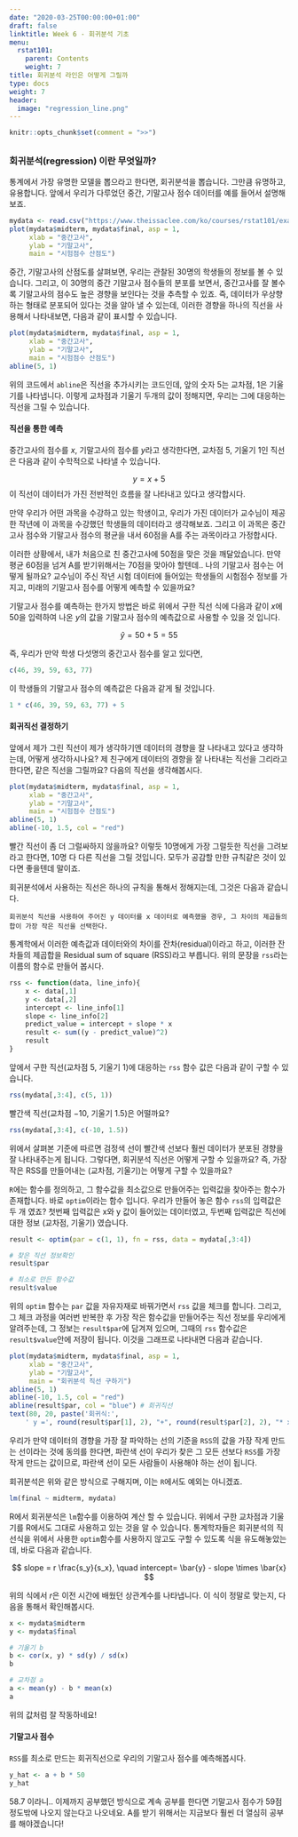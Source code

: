 ```yaml
---
date: "2020-03-25T00:00:00+01:00"
draft: false
linktitle: Week 6 - 회귀분석 기초
menu:
  rstat101:
    parent: Contents
    weight: 7
title: 회귀분석 라인은 어떻게 그릴까
type: docs
weight: 7
header:
  image: "regression_line.png"
---
```


```r
knitr::opts_chunk$set(comment = ">>")
```

## 

### 회귀분석(regression) 이란 무엇일까?

통계에서 가장 유명한 모델을 뽑으라고 한다면, 회귀분석을 뽑습니다. 그만큼 유명하고, 유용합니다. 앞에서 우리가 다루었던 중간, 기말고사 점수 데이터를 예를 들어서 설명해보죠.

```r
mydata <- read.csv("https://www.theissaclee.com/ko/courses/rstat101/examscore.csv", header = TRUE)
plot(mydata$midterm, mydata$final, asp = 1,
     xlab = "중간고사", 
     ylab = "기말고사",
     main = "시험점수 산점도")
```

중간, 기말고사의 산점도를 살펴보면, 우리는 관찰된 30명의 학생들의 정보를 볼 수 있습니다. 그리고, 이 30명의 중간 기말고사 점수들의 분포를 보면서, 중간고사를 잘 볼수록 기말고사의 점수도 높은 경향을 보인다는 것을 추측할 수 있죠. 즉, 데이터가 우상향하는 형태로 분포되어 있다는 것을 알아 낼 수 있는데, 이러한 경향을 하나의 직선을 사용해서 나타내보면, 다음과 같이 표시할 수 있습니다.

```r
plot(mydata$midterm, mydata$final, asp = 1,
     xlab = "중간고사", 
     ylab = "기말고사",
     main = "시험점수 산점도")
abline(5, 1)
```

위의 코드에서 `abline`은 직선을 추가시키는 코드인데, 앞의 숫자 $5$는 교차점, $1$은 기울기를 나타냅니다. 이렇게 교차점과 기울기 두개의 값이 정해지면, 우리는 그에 대응하는 직선을 그릴 수 있습니다.

#### 직선을 통한 예측

중간고사의 점수를 $x$, 기말고사의 점수를 $y$라고 생각한다면, 교차점 $5$, 기울기 $1$인 직선은 다음과 같이 수학적으로 나타낼 수 있습니다.

$$
y = x + 5
$$
이 직선이 데이터가 가진 전반적인 흐름을 잘 나타내고 있다고 생각합시다. 

만약 우리가 어떤 과목을 수강하고 있는 학생이고, 우리가 가진 데이터가 교수님이 제공한 작년에 이 과목을 수강했던 학생들의 데이터라고 생각해보죠. 그리고 이 과목은 중간고사 점수와 기말고사 점수의 평균을 내서 60점을 A를 주는 과목이라고 가정합시다.

이러한 상황에서, 내가 처음으로 친 중간고사에 $50$점을 맞은 것을 깨달았습니다. 만약 평균 60점을 넘겨 A를 받기위해서는 70점을 맞아야 할텐데.. 나의 기말고사 점수는 어떻게 될까요? 교수님이 주신 작년 시험 데이터에 들어있는 학생들의 시험점수 정보를 가지고, 미래의 기말고사 점수를 어떻게 예측할 수 있을까요?

기말고사 점수를 예측하는 한가지 방법은 바로 위에서 구한 직선 식에 다음과 같이 $x$에 50을 입력하여 나온 $y$의 값을 기말고사 점수의 예측값으로 사용할 수 있을 것 입니다.

$$
\hat{y} = 50 + 5 = 55
$$

즉, 우리가 만약 학생 다섯명의 중간고사 점수를 알고 있다면, 

```r
c(46, 39, 59, 63, 77) 
```

이 학생들의 기말고사 점수의 예측값은 다음과 같게 될 것입니다.

```r
1 * c(46, 39, 59, 63, 77) + 5
```

#### 회귀직선 결정하기

앞에서 제가 그린 직선이 제가 생각하기엔 데이터의 경향을 잘 나타내고 있다고 생각하는데, 어떻게 생각하시나요? 제 친구에게 데이터의 경향을 잘 나타내는 직선을 그리라고 한다면, 같은 직선을 그릴까요? 다음의 직선을 생각해봅시다.

```r
plot(mydata$midterm, mydata$final, asp = 1,
     xlab = "중간고사", 
     ylab = "기말고사",
     main = "시험점수 산점도")
abline(5, 1)
abline(-10, 1.5, col = "red")
```
빨간 직선이 좀 더 그럴싸하지 않을까요? 이렇듯 10명에게 가장 그럴듯한 직선을 그려보라고 한다면, 10명 다 다른 직선을 그릴 것입니다. 모두가 공감할 만한 규칙같은 것이 있다면 좋을텐데 말이죠.

회귀분석에서 사용하는 직선은 하나의 규칙을 통해서 정해지는데, 그것은 다음과 같습니다.

    회귀분석 직선을 사용하여 주어진 y 데이터를 x 데이터로 예측했을 경우, 그 차이의 제곱들의 합이 가장 작은 직선을 선택한다.

통계학에서 이러한 예측값과 데이터와의 차이를 잔차(residual)이라고 하고, 이러한 잔차들의 제곱합을 Residual sum of square (RSS)라고 부릅니다. 위의 문장을 `rss`라는 이름의 함수로 만들어 봅시다.

```r
rss <- function(data, line_info){
    x <- data[,1]
    y <- data[,2]
    intercept <- line_info[1]
    slope <- line_info[2]
    predict_value = intercept + slope * x
    result <- sum((y - predict_value)^2)
    result
}
```

앞에서 구한 직선(교차점 $5$, 기울기 $1$)에 대응하는 `rss` 함수 값은 다음과 같이 구할 수 있습니다.

```r
rss(mydata[,3:4], c(5, 1))
```

빨간색 직선(교차점 $-10$, 기울기 $1.5$)은 어떨까요?

```r
rss(mydata[,3:4], c(-10, 1.5))
```

위에서 살펴본 기준에 따르면 검정색 선이 빨간색 선보다 훨씬 데이터가 분포된 경향을 잘 나타내주는게 됩니다. 그렇다면, 회귀분석 직선은 어떻게 구할 수 있을까요? 즉, 가장 작은 RSS를 만들어내는 (교차점, 기울기)는 어떻게 구할 수 있을까요?

`R`에는 함수를 정의하고, 그 함수값을 최소값으로 만들어주는 입력값을 찾아주는 함수가 존재합니다. 바로 `optim`이라는 함수 입니다. 우리가 만들어 놓은 함수 `rss`의 입력값은 두 개 였죠? 첫번째 입력값은 x와 y 값이 들어있는 데이터였고, 두번째 입력값은 직선에 대한 정보 (교차점, 기울기) 였습니다.

```r
result <- optim(par = c(1, 1), fn = rss, data = mydata[,3:4])

# 찾은 직선 정보확인
result$par

# 최소로 만든 함수값
result$value
```

위의 `optim` 함수는 `par` 값을 자유자재로 바꿔가면서 `rss` 값을 체크를 합니다. 그리고, 그 체크 과정을 여러번 반복한 후 가장 작은 함수값을 만들어주는 직선 정보를 우리에게 알려주는데, 그 정보는 `result$par`에 담겨져 있으며, 그때의 `rss` 함수값은 `result$value`안에 저장이 됩니다. 이것을 그래프로 나타내면 다음과 같습니다.

```r
plot(mydata$midterm, mydata$final, asp = 1,
     xlab = "중간고사", 
     ylab = "기말고사",
     main = "회귀분석 직선 구하기")
abline(5, 1)
abline(-10, 1.5, col = "red")
abline(result$par, col = "blue") # 회귀직선
text(80, 20, paste('회귀식:',
    ' y =', round(result$par[1], 2), "+", round(result$par[2], 2), "* x"), col = "blue" )
```

우리가 만약 데이터의 경향을 가장 잘 파악하는 선의 기준을 `RSS`의 값을 가장 작게 만드는 선이라는 것에 동의를 한다면, 파란색 선이 우리가 찾은 그 모든 선보다 `RSS`를 가장 작게 만드는 값이므로, 파란색 선이 모든 사람들이 사용해야 하는 선이 됩니다.

회귀분석은 위와 같은 방식으로 구해지며, 이는 `R`에서도 예외는 아니겠죠.

```r
lm(final ~ midterm, mydata)
```

R에서 회귀분석은 `lm`함수를 이용하여 계산 할 수 있습니다. 위에서 구한 교차점과 기울기를 R에서도 그대로 사용하고 있는 것을 알 수 있습니다. 통계학자들은 회귀분석의 직선식을 위에서 사용한 `optim`함수를 사용하지 않고도 구할 수 있도록 식을 유도해놓았는데, 바로 다음과 같습니다.

$$
slope = r \frac{s_y}{s_x}, \quad intercept= \bar{y} - slope \times \bar{x}
$$

위의 식에서 $r$은 이전 시간에 배웠던 상관계수를 나타냅니다. 이 식이 정말로 맞는지, 다음을 통해서 확인해봅시다.

```r
x <- mydata$midterm
y <- mydata$final

# 기울기 b
b <- cor(x, y) * sd(y) / sd(x)
b

# 교차점 a
a <- mean(y) - b * mean(x)
a
```

위의 값처럼 잘 작동하네요!

#### 기말고사 점수

`RSS`를 최소로 만드는 회귀직선으로 우리의 기말고사 점수를 예측해봅시다.

```r
y_hat <- a + b * 50
y_hat
```

58.7 이라니.. 이제까지 공부했던 방식으로 계속 공부를 한다면 기말고사 점수가 59점 정도밖에 나오지 않는다고 나오네요. A를 받기 위해서는 지금보다 훨씬 더 열심히 공부를 해야겠습니다!